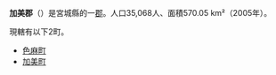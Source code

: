 {{日本郡
| 郡 = 加美郡
| 日文原名 = 加美郡
| 平假名 = かみぐん
| 羅馬字拼音 = Kami-gun
| 地圖 =
| 都道府縣 = 宮城縣
| 編號 = 
| 町 = 2
| 村 = 
| 經度 = 
| 緯度 = 
| 註記 = 
|}}
'''加美郡'''（{{jpn|j=加美郡|hg=かみぐん|rm=Kami gun|f=y}}）是宮城縣的一[[郡|郡]]。人口35,068人、面積570.05 km²（2005年）。

現轄有以下2町。
* [[色麻町|色麻町]]
* [[加美町|加美町]]

{{陸前國的郡}}
{{宮城縣}}{{Authority control}}